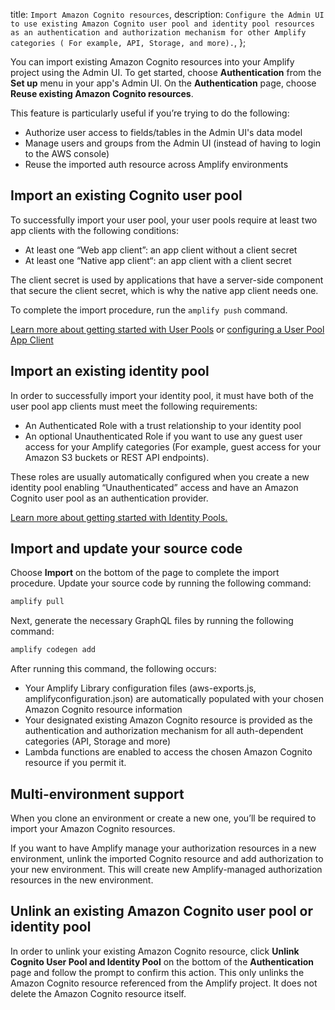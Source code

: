   title: `Import Amazon Cognito resources`,
  description: `Configure the Admin UI to use existing Amazon Cognito user pool and identity pool resources as an authentication and authorization mechanism for other Amplify categories ( For example, API, Storage, and more).`,
};

You can import existing Amazon Cognito resources into your Amplify project using the Admin UI. To get started, choose **Authentication** from the **Set up** menu in your app's Admin UI. On the **Authentication** page, choose **Reuse existing Amazon Cognito resources**.

This feature is particularly useful if you’re trying to do the following:

- Authorize user access to fields/tables in the Admin UI's data model
- Manage users and groups from the Admin UI (instead of having to login to the AWS console)
- Reuse the imported auth resource across Amplify environments

## Import an existing Cognito user pool
To successfully import your user pool, your user pools require at least two app clients with the following conditions:

- At least one “Web app client”: an app client without a client secret
- At least one “Native app client“: an app client with a client secret

The client secret is used by applications that have a server-side component that secure the client secret, which is why the native app client needs one.

To complete the import procedure, run the `amplify push` command.

[Learn more about getting started with User Pools](https://docs.aws.amazon.com/cognito/latest/developerguide/getting-started-with-cognito-user-pools.html)
or 
[configuring a User Pool App Client](https://docs.aws.amazon.com/cognito/latest/developerguide/user-pool-settings-client-apps.html)

## Import an existing identity pool
In order to successfully import your identity pool, it must have both of the user pool app clients must meet the following requirements:

- An Authenticated Role with a trust relationship to your identity pool
- An optional Unauthenticated Role if you want to use any guest user access for your Amplify categories (For example, guest access for your Amazon S3 buckets or REST API endpoints).

These roles are usually automatically configured when you create a new identity pool enabling “Unauthenticated” access and have an Amazon Cognito user pool as an authentication provider.

[Learn more about getting started with Identity Pools.](https://docs.aws.amazon.com/cognito/latest/developerguide/getting-started-with-identity-pools.html)

## Import and update your source code

Choose **Import** on the bottom of the page to complete the import procedure. Update your source code by running the following command: 
```bash
amplify pull
```
Next, generate the necessary GraphQL files by running the following command:
```bash
amplify codegen add
```

After running this command, the following occurs:
- Your Amplify Library configuration files (aws-exports.js, amplifyconfiguration.json) are automatically populated with your chosen Amazon Cognito resource information
- Your designated existing Amazon Cognito resource is provided as the authentication and authorization mechanism for all auth-dependent categories (API, Storage and more)
- Lambda functions are enabled to access the chosen Amazon Cognito resource if you permit it.

## Multi-environment support
When you clone an environment or create a new one, you’ll be required to import your Amazon Cognito resources.

If you want to have Amplify manage your authorization resources in a new environment, unlink the imported Cognito resource and add authorization to your new environment. This will create new Amplify-managed authorization resources in the new environment.
  
## Unlink an existing Amazon Cognito user pool or identity pool
In order to unlink your existing Amazon Cognito resource, click **Unlink Cognito User Pool and Identity Pool** on the bottom of the **Authentication** page and follow the prompt to confirm this action. This only unlinks the Amazon Cognito resource referenced from the Amplify project. It does not delete the Amazon Cognito resource itself.
